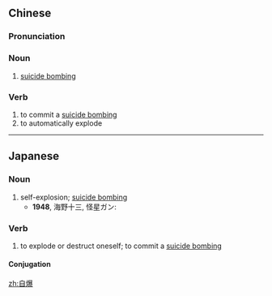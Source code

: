 ==Chinese==
{{zh-forms}}

===Pronunciation===
{{zh-pron
|m=zìbào
|c=zi6 baau3
|cat=n,v
}}

===Noun===
{{zh-noun}}

# [[suicide bombing]]

===Verb===
{{zh-verb}}

# to commit a [[suicide bombing]]
# to automatically explode

----

==Japanese==
{{ja-kanjitab|じ|ばく|yomi=on}}

===Noun===
{{ja-noun|じばく}}

# self-explosion; [[suicide bombing]]
#* '''1948''', 海野十三, 怪星ガン:
#*: {{ja-usex|そして爆発の場所から考えて、それは'''自爆'''でなく、他人の陰謀によってこの大惨劇がひきおこされたことを推理したのだ。|そして ばくはつ の ばしょ から かんがえて、 それ は '''じばく''' で なく、 たにん の いんぼう に よって この だいさんげき が ひきおこされた こと を すいり した の だ。|Based on the location of the explosion, one could infer that the awful tragedy was not a suicide bombing but instead the result of a third party's conspiracy.}}

===Verb===
{{ja-verb-suru|tr=intrans|じばく}}

# to explode or destruct oneself; to commit a [[suicide bombing]]

====Conjugation====
{{ja-suru|じばく}}

[[zh:自爆]]